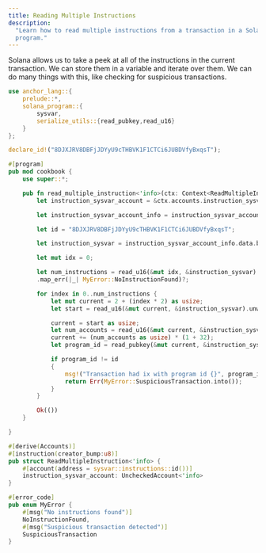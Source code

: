 ```yaml
---
title: Reading Multiple Instructions
description:
  "Learn how to read multiple instructions from a transaction in a Solana
  program."
---
```


Solana allows us to take a peek at all of the instructions in the current
transaction. We can store them in a variable and iterate over them. We can do
many things with this, like checking for suspicious transactions.

```rust title="read-multiple-instructions.rs"
use anchor_lang::{
    prelude::*,
    solana_program::{
        sysvar,
        serialize_utils::{read_pubkey,read_u16}
    }
};

declare_id!("8DJXJRV8DBFjJDYyU9cTHBVK1F1CTCi6JUBDVfyBxqsT");

#[program]
pub mod cookbook {
    use super::*;

    pub fn read_multiple_instruction<'info>(ctx: Context<ReadMultipleInstruction>, creator_bump: u8) -> Result<()> {
        let instruction_sysvar_account = &ctx.accounts.instruction_sysvar_account;

        let instruction_sysvar_account_info = instruction_sysvar_account.to_account_info();

        let id = "8DJXJRV8DBFjJDYyU9cTHBVK1F1CTCi6JUBDVfyBxqsT";

        let instruction_sysvar = instruction_sysvar_account_info.data.borrow();

        let mut idx = 0;

        let num_instructions = read_u16(&mut idx, &instruction_sysvar)
        .map_err(|_| MyError::NoInstructionFound)?;

        for index in 0..num_instructions {
            let mut current = 2 + (index * 2) as usize;
            let start = read_u16(&mut current, &instruction_sysvar).unwrap();

            current = start as usize;
            let num_accounts = read_u16(&mut current, &instruction_sysvar).unwrap();
            current += (num_accounts as usize) * (1 + 32);
            let program_id = read_pubkey(&mut current, &instruction_sysvar).unwrap();

            if program_id != id
            {
                msg!("Transaction had ix with program id {}", program_id);
                return Err(MyError::SuspiciousTransaction.into());
            }
        }

        Ok(())
    }

}

#[derive(Accounts)]
#[instruction(creator_bump:u8)]
pub struct ReadMultipleInstruction<'info> {
    #[account(address = sysvar::instructions::id())]
    instruction_sysvar_account: UncheckedAccount<'info>
}

#[error_code]
pub enum MyError {
    #[msg("No instructions found")]
    NoInstructionFound,
    #[msg("Suspicious transaction detected")]
    SuspiciousTransaction
}
```
